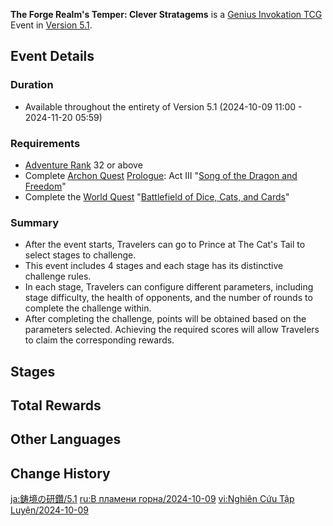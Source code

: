 {{Stub}}
{{Event
|name              = The Forge Realm's Temper: Clever Stratagems
|image             = The Forge Realm's Temper Clever Stratagems 2024-10-09.png
|type              = In-Game
|group             = The Forge Realm's Temper
|time_known        = yes
|time_start        = 2024-10-09 11:00:00
|time_start_offset = GMT+8
|time_end          = 2024-11-20 05:59:59
|time_end_offset   = GMT+8
|link              = https://www.hoyolab.com/article/34010547
}}
'''The Forge Realm's Temper: Clever Stratagems''' is a [[Genius Invokation TCG]] Event in [[Version 5.1]].

==Event Details==
===Duration===
* Available throughout the entirety of Version 5.1 (2024-10-09 11:00 - 2024-11-20 05:59)

===Requirements===
* [[Adventure Rank]] 32 or above
* Complete [[Archon Quest]] [[Prologue]]: Act III "[[Song of the Dragon and Freedom]]"
* Complete the [[World Quest]] "[[Battlefield of Dice, Cats, and Cards]]"

===Summary=== 
* After the event starts, Travelers can go to Prince at The Cat's Tail to select stages to challenge.
* This event includes 4 stages and each stage has its distinctive challenge rules.
* In each stage, Travelers can configure different parameters, including stage difficulty, the health of opponents, and the number of rounds to complete the challenge within.
* After completing the challenge, points will be obtained based on the parameters selected. Achieving the required scores will allow Travelers to claim the corresponding rewards.

==Stages==
{{Genius Invokation TCG Stages/Detailed|The Forge Realm's Temper/2024-10-09}}

==Total Rewards==
{{Card|Lucky Coin|8000}}

==Other Languages==
{{Other Languages|The Forge Realm's Temper/2024-01-31}}

==Change History==
{{Change History|5.1}}

[[ja:鋳境の研鑽/5.1]]
[[ru:В пламени горна/2024-10-09]]
[[vi:Nghiên Cứu Tập Luyện/2024-10-09]]
